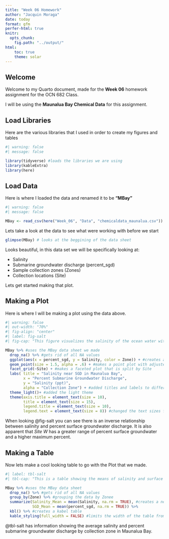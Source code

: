 ```yaml
---
title: "Week 06 Homework"
author: "Jacquin Moraga"
date: today
format: gfm
perfer-html: true
knitr:
  opts_chunk: 
    fig.path: "../output/"
html:
    toc: true
    theme: solar
---
```


## Welcome

Welcome to my Quarto document, made for the **Week 06** homework assignment for the OCN 682 Class.

I will be using the **Maunalua Bay Chemical Data** for this assignment.


## Load Libraries

Here are the various libraries that I used in order to create my figures and tables

```r
#| warning: false
#| message: false

library(tidyverse) #loads the libraries we are using
library(kableExtra)
library(here)

```


## Load Data

Here is where I loaded the data and renamed it to be **"MBay"**

```r
#| warning: false
#| message: false

MBay <- read_csv(here("Week_06", "Data", "chemicaldata_maunalua.csv")) #reads the csv file we are using and names it to a data sheet called "MBay"
```

Lets take a look at the data to see what were working with before we start

```r
glimpse(MBay) # looks at the beggining of the data sheet
```
Looks beautiful, in this data set we will be specifically looking at:

* Salinity
* Submarine groundwater discharge (percent_sgd)
* Sample collection zones (Zones)
* Collection locations (Site)

Lets get started making that plot.


## Making a Plot

Here is where I will be making a plot using the data above.

```r
#| warning: false
#| out-width: "70%"
#| fig-align: "center"
#| label: fig-salt
#| fig-cap: "This figure visualizes the salinity of the ocean water with relation to surface groundwater percent."

MBay %>% #uses the MBay data sheet we made
  drop_na() %>% #gets rid of all NA values
  ggplot(aes(x = percent_sgd, y = Salinity, color = Zone)) + #creates a plot with percent sgd on the x axis and salinity on the Y. The colors of the plot are by zone
  geom_point(size = 1.5, alpha = .6) + #makes a point plot with adjusted point sizes
  facet_grid(~Site) + #makes a faceted plot that is split by Site
  labs( title = "Salinity near SGD in Maunalua Bay",
        x = "Percent Submarine Groundwater Discharge",
        y = "Salinity (ppt)",
        alpha = "Collection Zone") + #added titles and labels to different parts of the graph
  theme_light()+ #added the light theme
  theme(axis.title = element_text(size = 10),
        title = element_text(size = 15),
        legend.title = element_text(size = 10),
        legend.text = element_text(size = 8)) #changed the text sizes for the titles

```

When looking @fig-salt you can see there is an inverse relationship between salinity and percent surface groundwater discharge. It is also apparent that *Site W* has a greater range of percent surface groundwater and a higher maximum percent.


## Making a Table

Now lets make a cool looking table to go with the Plot that we made.

```r
#| label: tbl-salt
#| tbl-cap: "This is a table showing the means of salinity and surface groundwater discharge by collection zone"

MBay %>% #uses the MBay data sheet
  drop_na() %>% #gets rid of all NA values
  group_by(Zone) %>% #grouping the data by Zonee
  summarize(Salinity_Mean = mean(Salinity, na.rm = TRUE), #creates a new column for Salinity and sgd with the mean of each per zone
            SGD_Mean = mean(percent_sgd, na.rm = TRUE)) %>%
  kbl() %>% #creates a kabel table
  kable_styling(full_width = FALSE) #limits the width of the table from being across the whole page
```

@tbl-salt has information showing the average salinity and percent submarine groundwater discharge by collection zone in Maunalua Bay.